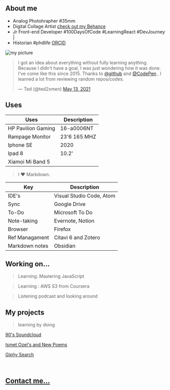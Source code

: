 

## About me

- Analog Photohrapher #35mm
- Digital Collage Artist [check out my Behance](https://www.behance.net/Ted2xmen)
- Jr Front-end Developer #100DaysOfCode #LearningReact #DevJourney |
- Historian  #phdlife [ORCID](https://orcid.org/0000-0001-8587-3369)

![](https://pbs.twimg.com/profile_images/1392896862093459456/tcTntWXP_400x400.jpg "my picture")


<blockquote class="twitter-tweet"><p lang="en" dir="ltr">I got an idea about everything without fully learning anything. Because I didn&#39;t have a goal, I was just wondering how it was done. I&#39;ve come like this since 2015. Thanks to <a href="https://twitter.com/github?ref_src=twsrc%5Etfw">@github</a> and <a href="https://twitter.com/CodePen?ref_src=twsrc%5Etfw">@CodePen</a> , I learned a lot from reviewing random repos/codes.</p>&mdash; Ted (@ted2xmen) <a href="https://twitter.com/ted2xmen/status/1392910077699502080?ref_src=twsrc%5Etfw">May 13, 2021</a></blockquote> <script async src="https://platform.twitter.com/widgets.js" charset="utf-8"></script> 

## Uses

| Uses                   |   Description       |
| ---------------------- | ------------------- |
| HP Pavilion Gaming     | 16-a0006NT          |
| Rampage Monitor        | 23'6 165 MHZ        |
| Iphone SE              | 2020                |
| Ipad 8                 | 10.2'               |
| Xiamoi Mi Band 5       |                     |


> I ♥ Markdown.

| Key                     | Description                |
| ----------------------  | -------------------------- |
| IDE's                   | Visual Studio Code, Atom   |
| Sync                    | Google Drive               |
| To-Do                   | Microsoft To Do            |
| Note-taking             | Evernote, Notion           |
| Browser                 | Firefox                    |
| Ref Managament          | Citavi 6 and Zotero        |
| Markdown notes          | Obsidian                   |


## Working on...

> Learning: Mastering JavaScript

> Learning :  AWS S3 from Coursera

> Listening podcast and looking around



## My projects

> learning by doing

[90's Soundcloud](https://ted2xmen.github.io/onemonth-soundcloud90/)

[Ismet Ozel's and New Poems](https://ted2xmen.github.io/random-ozel/)

[Giphy Search ](https://ted2xmen.github.io/giphy-onemonth-engine/)

<br />




## [Contact me...](/contact)
